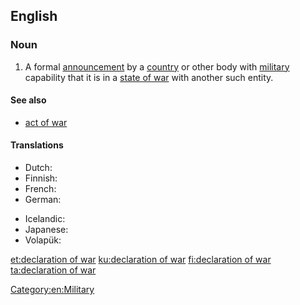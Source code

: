 ==English==

===Noun===
{{wikipedia}}
{{en-noun|head=[[declaration]] of [[war]]|declarations of war}}

# A formal [[announcement]] by a [[country]] or other body with [[military]] capability that it is in a [[state of war]] with another such entity.

====See also====
* [[act of war]]

====Translations====
{{trans-top|a formal announcement by an entity that it is in a state of war with another entity}}
* Dutch: {{t|nl|oorlogsverklaring|f}}
* Finnish: {{t+|fi|sodanjulistus}}
* French: {{t+|fr|déclaration de guerre|f}}
* German: {{t+|de|Kriegserklärung|f}}
{{trans-mid}}
* Icelandic: {{t|is|Stríðsyfirlýsing|f}}
* Japanese: {{t|ja|宣戦布告|tr=sensen fukoku|sc=Jpan}}
* Volapük: {{t|vo|krigisag}}
{{trans-bottom}}

[[Category:en:Military]]

[[et:declaration of war]]
[[ku:declaration of war]]
[[fi:declaration of war]]
[[ta:declaration of war]]